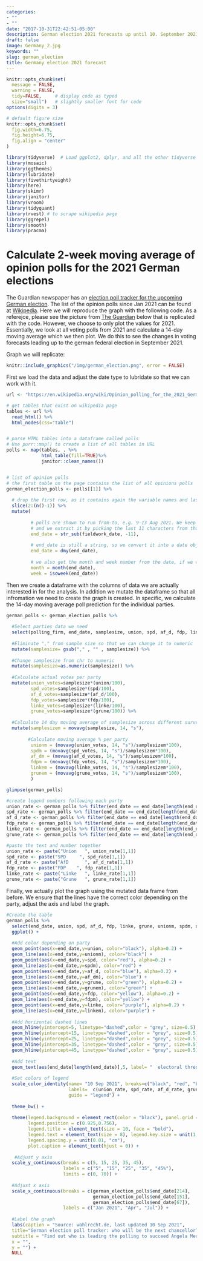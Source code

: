 ```yaml
---
categories:
- ""
- ""
date: "2017-10-31T22:42:51-05:00"
description: German election 2021 forecasts up until 10. September 2021.
draft: false
image: Germany_2.jpg
keywords: ""
slug: german_election
title: Germany election 2021 forecast
---
```



```r
knitr::opts_chunk$set(
  message = FALSE, 
  warning = FALSE, 
  tidy=FALSE,     # display code as typed
  size="small")   # slightly smaller font for code
options(digits = 3)

# default figure size
knitr::opts_chunk$set(
  fig.width=6.75, 
  fig.height=6.75,
  fig.align = "center"
)
```

```r
library(tidyverse)  # Load ggplot2, dplyr, and all the other tidyverse packages
library(mosaic)
library(ggthemes)
library(lubridate)
library(fivethirtyeight)
library(here)
library(skimr)
library(janitor)
library(vroom)
library(tidyquant)
library(rvest) # to scrape wikipedia page
library(ggrepel)
library(smooth)
library(pracma)
```

# Calculate 2-week moving average of opinion polls for the 2021 German elections

The Guardian newspaper has an [election poll tracker for the upcoming German election](https://www.theguardian.com/world/2021/aug/20/german-election-poll-tracker-who-will-be-the-next-chancellor). The list of the opinion polls since Jan 2021 can be found at [Wikipedia](https://en.wikipedia.org/wiki/Opinion_polling_for_the_2021_German_federal_election). Here we will reproduce the graph with the following code. As a referejce, please see the picture from [The Guardian](https://www.theguardian.com/world/2021/aug/20/german-election-poll-tracker-who-will-be-the-next-chancellor) below that is replicated with the code. However, we choose to only plot the values for 2021. Essentially, we look at all voting polls from 2021 and calculate a 14-day moving average which we then plot. We do this to see the changes in voting forecasts leading up to the german federal election in September 2021. 

Graph we will replicate: 

```r
knitr::include_graphics("/img/german_election.png", error = FALSE)
```

First we load the data and adjust the date type to lubridate so that we can work with it.  
```r

url <- "https://en.wikipedia.org/wiki/Opinion_polling_for_the_2021_German_federal_election"

# get tables that exist on wikipedia page 
tables <- url %>% 
  read_html() %>% 
  html_nodes(css="table")


# parse HTML tables into a dataframe called polls 
# Use purr::map() to create a list of all tables in URL
polls <- map(tables, . %>% 
             html_table(fill=TRUE)%>% 
             janitor::clean_names())


# list of opinion polls
# the first table on the page contains the list of all opinions polls
german_election_polls <- polls[[1]] %>% 
  
  # drop the first row, as it contains again the variable names and last row that contains 2017 results
  slice(2:(n()-1)) %>%  
  mutate(
    
         # polls are shown to run from-to, e.g. 9-13 Aug 2021. We keep the last date, 13 Aug here, as the poll date
         # and we extract it by picking the last 11 characters from that field
         end_date = str_sub(fieldwork_date, -11),
         
         # end_date is still a string, so we convert it into a date object using lubridate::dmy()
         end_date = dmy(end_date),
         
         # we also get the month and week number from the date, if we want to do analysis by month- week, etc.
         month = month(end_date),
         week = isoweek(end_date))
```

Then we create a dataframe with the columns of data we are actually interested in for the analysis. In addition we mutate the dataframe so that all infromation we need to create the graph is created. In specific, we calculate the 14-day moving average poll prediction for the individual parties. 

```r
german_polls <- german_election_polls %>% 
  
  #Select parties data we need 
  select(polling_firm, end_date, samplesize, union, spd, af_d, fdp, linke, grune) %>% 
  
  #Eliminate "," from sample size so that we can change it to numeric
  mutate(samplesize= gsub("," , "" , samplesize)) %>% 
  
  #Change samplesize from chr to numeric 
  mutate(samplesize=as.numeric(samplesize)) %>% 
  
  #Calculate actual votes per party 
  mutate(union_votes=samplesize*(union/100), 
         spd_votes=samplesize*(spd/100),
         af_d_votes=samplesize*(af_d/100),
         fdp_votes=samplesize*(fdp/100),
         linke_votes=samplesize*(linke/100),
         grune_votes=samplesize*(grune/100)) %>%  
  
  #Calculate 14 day moving average of samplesize across different surveys
  mutate(samplesizem = movavg(samplesize, 14, "s"), 
         
        #Calculate moving average % per party
         unionm = (movavg(union_votes, 14, "s")/samplesizem*100), 
         spdm = (movavg(spd_votes, 14, "s")/samplesizem*100),
         af_dm = (movavg(af_d_votes, 14, "s")/samplesizem*100),
         fdpm = (movavg(fdp_votes, 14, "s")/samplesizem*100),
         linkem = (movavg(linke_votes, 14, "s")/samplesizem*100),
         grunem = (movavg(grune_votes, 14, "s")/samplesizem*100),
         )

glimpse(german_polls)
```

```r

#create legend numbers following each party
union_rate <- german_polls %>% filter(end_date == end_date[length(end_date)]) %>% select(union)
spd_rate <- german_polls %>% filter(end_date == end_date[length(end_date)]) %>% select(spd)
af_d_rate <- german_polls %>% filter(end_date == end_date[length(end_date)]) %>% select(af_d)
fdp_rate <- german_polls %>% filter(end_date == end_date[length(end_date)]) %>% select(fdp)
linke_rate <- german_polls %>% filter(end_date == end_date[length(end_date)]) %>% select(linke)
grune_rate <- german_polls %>% filter(end_date == end_date[length(end_date)]) %>% select(grune)

#paste the text and number together
union_rate <- paste("Union   ", union_rate[1,1])
spd_rate <- paste("SPD     ", spd_rate[1,1])
af_d_rate <- paste("AfD      ", af_d_rate[1,1])
fdp_rate <- paste("FDP    ", fdp_rate[1,1])
linke_rate <- paste("Linke   ", linke_rate[1,1])
grune_rate <- paste("Grune   ", grune_rate[1,1])
```

Finally, we actually plot the graph using the mutated data frame from before. We ensure that the lines have the correct color depending on the party, adjust the axis and label the graph.

```r

#Create the table 
german_polls %>% 
  select(end_date, union, spd, af_d, fdp, linke, grune, unionm, spdm, af_dm, fdpm, linkem, grunem) %>% 
  ggplot() +
  
  #Add color depending on party
  geom_point(aes(x=end_date,y=union, color="black"), alpha=0.2) +
  geom_line(aes(x=end_date,y=unionm), color="black") +
  geom_point(aes(x=end_date,y=spd, color="red"), alpha=0.2) +
  geom_line(aes(x=end_date,y=spdm), color="red") +
  geom_point(aes(x=end_date,y=af_d, color="blue"), alpha=0.2) +
  geom_line(aes(x=end_date,y=af_dm), color="blue") +
  geom_point(aes(x=end_date,y=grune, color="green"), alpha=0.2) + 
  geom_line(aes(x=end_date,y=grunem), color="green") +
  geom_point(aes(x=end_date,y=fdp, color="yellow"), alpha=0.2) +
  geom_line(aes(x=end_date,y=fdpm), color="yellow") +
  geom_point(aes(x=end_date,y=linke, color="purple"), alpha=0.2) +
  geom_line(aes(x=end_date,y=linkem), color="purple") +
  
  #Add horizontal dashed lines 
  geom_hline(yintercept=5, linetype="dashed",color = "grey", size=0.5) +
  geom_hline(yintercept=15, linetype="dashed",color = "grey", size=0.5) +
  geom_hline(yintercept=25, linetype="dashed",color = "grey", size=0.5) +
  geom_hline(yintercept=35, linetype="dashed",color = "grey", size=0.5) +
  geom_hline(yintercept=45, linetype="dashed",color = "grey", size=0.5) +
  
  #Add text 
  geom_text(aes(end_date[length(end_date)],5, label= "  electoral threshold", color = "grey", vjust=1, hjust=0.3), size=3) +
  
  #Set colors of legend 
  scale_color_identity(name= "10 Sep 2021", breaks=c("black", "red", "blue", "green", "yellow", "purple"),
                       labels=  c(union_rate, spd_rate, af_d_rate, grune_rate, fdp_rate, linke_rate),
                       guide = "legend") + 
  
  theme_bw() +
  
  theme(legend.background = element_rect(color = "black"), panel.grid = element_blank(),
        legend.position = c(0.925,0.756),
        legend.title = element_text(size = 10, face = "bold"),
        legend.text = element_text(size = 8), legend.key.size = unit(1, "lines"),
        legend.spacing.y = unit(0.01, "cm"),
        plot.caption = element_text(hjust = 0)) +
  
   #Adjust y axis 
  scale_y_continuous(breaks = c(5, 15, 25, 35, 45),
                     labels = c("5", "15", "25", "35", "45%"),
                     limits = c(0, 70)) +
  
  #Adjust x axis 
  scale_x_continuous(breaks = c(german_election_polls$end_date[214],
                                german_election_polls$end_date[151],
                                german_election_polls$end_date[67]),
                     labels = c("Jan 2021", "Apr", "Jul")) +
  
  #Label the graph
  labs(caption = "Source: wahlrecht.de, last updated 10 Sep 2021",
  title="German election poll tracker: who will be the next chancellor?",
  subtitle = "Find out who is leading the polling to succeed Angela Merkel as chancellor of Germany",
  x = "",
  y = "") + 
  NULL
```
